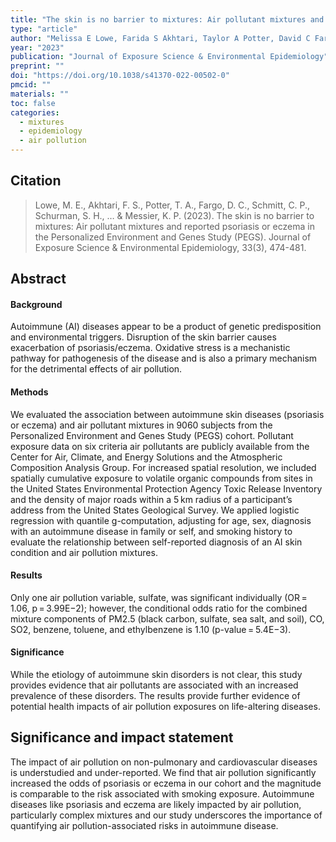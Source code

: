 ```yaml
---
title: "The skin is no barrier to mixtures: Air pollutant mixtures and reported psoriasis or eczema in the Personalized Environment and Genes Study (PEGS)"
type: "article"
author: "Melissa E Lowe, Farida S Akhtari, Taylor A Potter, David C Fargo, Charles P Schmitt, Shepherd H Schurman, Kristin M Eccles, Alison Motsinger-Reif, Janet E Hall, Kyle P Messier"
year: "2023"
publication: "Journal of Exposure Science & Environmental Epidemiology"
preprint: ""
doi: "https://doi.org/10.1038/s41370-022-00502-0"
pmcid: ""
materials: ""
toc: false
categories:
  - mixtures
  - epidemiology
  - air pollution
---
```


## Citation

> Lowe, M. E., Akhtari, F. S., Potter, T. A., Fargo, D. C., Schmitt, C. P., Schurman, S. H., ... & Messier, K. P. (2023). The skin is no barrier to mixtures: Air pollutant mixtures and reported psoriasis or eczema in the Personalized Environment and Genes Study (PEGS). Journal of Exposure Science & Environmental Epidemiology, 33(3), 474-481.

## Abstract

#### Background
Autoimmune (AI) diseases appear to be a product of genetic predisposition and environmental triggers. Disruption of the skin barrier causes exacerbation of psoriasis/eczema. Oxidative stress is a mechanistic pathway for pathogenesis of the disease and is also a primary mechanism for the detrimental effects of air pollution.

#### Methods
We evaluated the association between autoimmune skin diseases (psoriasis or eczema) and air pollutant mixtures in 9060 subjects from the Personalized Environment and Genes Study (PEGS) cohort. Pollutant exposure data on six criteria air pollutants are publicly available from the Center for Air, Climate, and Energy Solutions and the Atmospheric Composition Analysis Group. For increased spatial resolution, we included spatially cumulative exposure to volatile organic compounds from sites in the United States Environmental Protection Agency Toxic Release Inventory and the density of major roads within a 5 km radius of a participant’s address from the United States Geological Survey. We applied logistic regression with quantile g-computation, adjusting for age, sex, diagnosis with an autoimmune disease in family or self, and smoking history to evaluate the relationship between self-reported diagnosis of an AI skin condition and air pollution mixtures.

#### Results
Only one air pollution variable, sulfate, was significant individually (OR = 1.06, p = 3.99E−2); however, the conditional odds ratio for the combined mixture components of PM2.5 (black carbon, sulfate, sea salt, and soil), CO, SO2, benzene, toluene, and ethylbenzene is 1.10 (p-value = 5.4E−3).

#### Significance
While the etiology of autoimmune skin disorders is not clear, this study provides evidence that air pollutants are associated with an increased prevalence of these disorders. The results provide further evidence of potential health impacts of air pollution exposures on life-altering diseases.

## Significance and impact statement
The impact of air pollution on non-pulmonary and cardiovascular diseases is understudied and under-reported. We find that air pollution significantly increased the odds of psoriasis or eczema in our cohort and the magnitude is comparable to the risk associated with smoking exposure. Autoimmune diseases like psoriasis and eczema are likely impacted by air pollution, particularly complex mixtures and our study underscores the importance of quantifying air pollution-associated risks in autoimmune disease.
